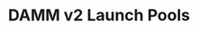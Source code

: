 ---
title: DAMM v2 Launch Pools
description: Configure and Launch a DAMM v2 Pool on Meteora using nothing but a configuration file and a few CLI commands
---